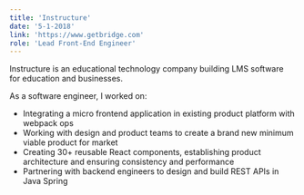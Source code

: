 ```yaml
---
title: 'Instructure'
date: '5-1-2018'
link: 'https://www.getbridge.com'
role: 'Lead Front-End Engineer'
---
```


Instructure is an educational technology company building LMS software for education and businesses.

As a software engineer, I worked on:

- Integrating a micro frontend application in existing product platform with webpack ops
- Working with design and product teams to create a brand new minimum viable product for market
- Creating 30+ reusable React components, establishing product architecture and ensuring consistency and performance
- Partnering with backend engineers to design and build REST APIs in Java Spring
